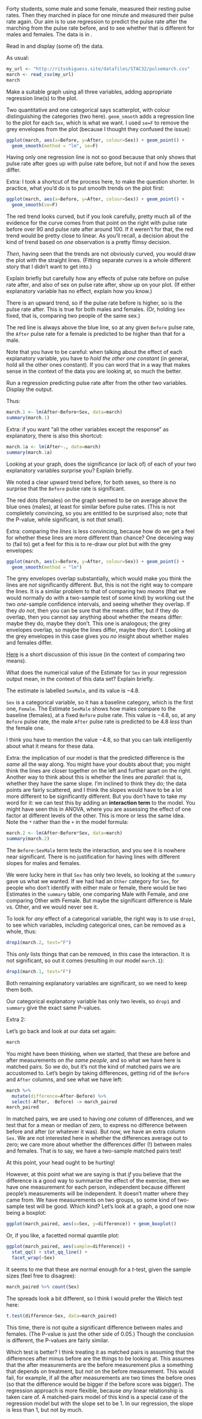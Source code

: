 
\question Forty students, some male and some female, measured their resting pulse rates. Then they marched in place for one minute and measured their pulse rate again. 
Our aim is to use regression to predict the pulse rate after the marching from the pulse rate before, and to see whether that is different for males and females. The data is in \url{http://ritsokiguess.site/datafiles/STAC32/pulsemarch.csv}. 

\bP

\p Read in and display (some of) the data.

\bS

As usual:

```r
my_url <- "http://ritsokiguess.site/datafiles/STAC32/pulsemarch.csv"
march <- read_csv(my_url)
march
```

\eS

\p Make a suitable graph using all three variables, adding appropriate regression line(s) to the plot.

\bS

Two quantitative and one categorical says scatterplot, with colour distinguishing the categories (two here). `geom_smooth` adds a regression line to the plot for each `Sex`, which is what we want. I used `se=F` to remove the grey envelopes from the plot (because I thought they confused the issue):

```r
ggplot(march, aes(x=Before, y=After, colour=Sex)) + geom_point() + 
  geom_smooth(method = "lm", se=F)
```

Having only one regression line is not so good because that only shows that pulse rate after goes up with pulse rate before, but not if and how the sexes differ.

Extra: I took a shortcut of the process here, to make the question shorter. In practice, what you'd do is to put smooth trends on the plot first:

```r
ggplot(march, aes(x=Before, y=After, colour=Sex)) + geom_point() + 
  geom_smooth(se=F)
```

The red trend looks curved, but if you look carefully, pretty much all of\endnote{My mind just jumped to a former German soccer player by the name of Klaus Allofs.} the evidence for the curve comes from that point on the right with pulse rate before over 90 and pulse rate after around 100. If it weren't for that, the red trend would be pretty close to linear. As you'll recall, a decision about the kind of trend based on *one* observation is a pretty flimsy decision.

*Then*, having seen that the trends are not obviously curved, you would draw the plot with the straight lines. (Fitting separate *curves* is a whole different story that I didn't want to get into.)

\eS

\p Explain briefly but carefully how any effects of pulse rate before on pulse rate after, and also of sex on pulse rate after, show up on your plot. (If either explanatory variable has no effect, explain how you know.)

\bS

There is an upward trend, so
if the pulse rate before is higher, so is the pulse rate after. This is true for both males and females. (Or, holding `Sex` fixed, that is, comparing two people of the same sex.)

The red line is always above the  blue line, so at any given `Before` pulse rate, the `After` pulse rate for a female is predicted to be higher than that for a male.

Note that you have to be careful: when talking about the effect of each explanatory variable, you have to *hold the other one constant* (in general, hold all the other ones constant). If you can word that in a way that makes sense in the context of the data you are looking at, so much the better.

\eS

\p Run a regression predicting pulse rate after from the other two variables. Display the output.

\bS

Thus:


```r
march.1 <- lm(After~Before+Sex, data=march)
summary(march.1)
```

Extra: if you want "all the other variables except the response" as explanatory, there is also this shortcut:

```r
march.1a <- lm(After~., data=march)
summary(march.1a)
```


\eS

\p Looking at your graph, does the significance (or lack of) of each of your two explanatory variables surprise you? Explain briefly.

\bS

We noted a clear upward trend before, for both sexes, so there is no surprise that the `Before` pulse rate is significant.

The red dots (females) on the graph seemed to be on average above the blue ones (males), at least for similar before pulse rates. (This is not completely convincing, so you are entitled to be surprised also; note that the P-value, while significant, is not *that* small).

Extra: comparing the *lines* is less convincing, because how do we get a feel for whether these lines are more different than chance? One deceiving way to (fail to) get a feel for this is to re-draw our plot but with the grey envelopes:

```r
ggplot(march, aes(x=Before, y=After, colour=Sex)) + geom_point() + 
  geom_smooth(method = "lm")
```

The grey envelopes overlap substantially, which would make you think the lines are *not* significantly different. But, this is not the right way to compare the lines. It is a similar problem to that of comparing two *means*  (that we would normally do with a two-sample test of some kind) by working out the two *one*-sample confidence intervals, and seeing whether they overlap. If they *do not*, then you can be sure that the means differ, but if they do overlap, then you cannot say anything about whether the means differ: maybe they do, maybe they don't. This one is analogous; the grey envelopes overlap, so maybe the lines differ, maybe they don't. Looking at the grey envelopes in this case gives you *no* insight about whether males and females differ.

[Here](https://www.cscu.cornell.edu/news/statnews/stnews73.pdf) is a short discussion of this issue (in the context of comparing two means).



\eS

\p What does the numerical value of the Estimate for `Sex` in your regression output mean, in the context of this data set? Explain briefly.

\bS

The estimate is labelled `SexMale`, and its value is $-4.8$.

`Sex` is a categorical variable, so it has a baseline category, which is the first one, `Female`. The Estimate `SexMale` shows how males compare to the baseline (females), at a fixed `Before` pulse rate.
This value is $-4.8$, so, at any `Before` pulse rate, the male `After` pulse rate is predicted to be 4.8 *less* than the female one.

I think you have to mention the value $-4.8$, so that you can talk intelligently about what it means for these data.

Extra: the implication of our model is that the predicted difference is the *same* all the way along. You might have your doubts about that; you might think the lines are closer together on the left and further apart on the right. Another way to think about this is whether the lines are *parallel*: that is, whether they have the same slope. I'm inclined to think they do; the data points are fairly scattered, and I think the slopes would have to be a lot more different to be significantly different. But you don't have to take my word for it: we can test this by adding an **interaction term** to the model. You might have seen this in ANOVA, where you are assessing the effect of one factor at different levels of the other. This is more or less the same idea. Note the `*` rather than the `+` in the model formula:\endnote{To be precise, the * means ``the main effects and the interaction together``; if you want to talk about just the interaction term, you denote it by ``:''; note the ``Before:SexMale'' term in the summary table.}

```r
march.2 <- lm(After~Before*Sex, data=march)
summary(march.2)
```

The `Before:SexMale` term tests the interaction, and you see it is nowhere near significant. There is no justification for having lines with different slopes for males and females.

We were lucky here in that `Sex` has only two levels, so looking at the `summary` gave us what we wanted. If we had had an `Other` category for `Sex`, for people who don't identify with either male or female, there would be two Estimates in the `summary` table, one comparing Male with Female, and one comparing Other with Female.\endnote{Female is the baseline, so everything gets compared with that, whether you like it or not.} 
But maybe the significant difference is Male vs. Other, and we would never see it. 

To look for *any* effect of a categorical variable, the right way is to use `drop1`, to see which variables, including categorical ones, can be removed as a whole, thus:\endnote{The \emph{test} piece says to do an F-test, which is different from without the quotes, which would mean not to do any tests, F without quotes meaning \emph{FALSE}.}

```r
drop1(march.2, test="F")
```

This *only* lists things that can be removed, in this case the interaction. It is not significant, so out it comes (resulting in our model `march.1`):

```r
drop1(march.1, test="F")
```

Both remaining explanatory variables are significant, so we need to keep them both. 

Our categorical explanatory variable has only two levels, so `drop1` and `summary` give the exact same P-values.

Extra 2:

Let's go back and look at our data set again:

```r
march
```

You might have been thinking, when we started, that these are before and after measurements *on the same people*, and so what we have here is matched pairs. So we do, but it's not the kind of matched pairs we are accustomed to. Let's begin by taking differences, getting rid of the `Before` and `After` columns, and see what we have left:

```r
march %>% 
  mutate(difference=After-Before) %>% 
  select(-After, -Before) -> march_paired
march_paired
```

In matched pairs, we are used to having *one* column of differences, and we test that for a mean or median of zero, to express no difference between before and after (or whatever it was). But now, we have an extra column `Sex`. We are not interested here in whether the differences average out to zero;\endnote{I think it's a given that pulse rates will be higher after exercise than before.} we care more about whether the differences differ (!) between males and females. That is to say, we have a two-sample matched pairs test!

At this point, your head ought to be hurting!

However, at this point what we are saying is that *if* you believe that the difference is a good way to summarize the effect of the exercise, then we have one measurement for each person, independent because different people's measurements will be independent. It doesn't matter where they came from. We have measurements on two groups, so some kind of two-sample test will be good. Which kind? Let's look at a graph, a good one now being a boxplot:

```r
ggplot(march_paired, aes(x=Sex, y=difference)) + geom_boxplot()
```

Or, if you like, a facetted normal quantile plot:

```r
ggplot(march_paired, aes(sample=difference)) +
  stat_qq() + stat_qq_line() +
  facet_wrap(~Sex)
```


It seems to me that these are normal enough for a $t$-test, given the sample sizes (feel free to disagree):

```r
march_paired %>% count(Sex)
```

The spreads look a bit different, so I think I would prefer the Welch test here:

```r
t.test(difference~Sex, data=march_paired)
```

This time, there is not quite a significant difference between males and females. (The P-value is just the other side of 0.05.) Though the conclusion is different, the P-values are fairly similar.

Which test is better? I think treating it as matched pairs is assuming that the differences after minus before are the things to be looking at. This assumes that the after measurements are the before measurement plus a something that depends on treatment, but *not* on the before measurement. This would fail, for example, if all the after measurements are two times the before ones (so that the difference would be bigger if the before score was bigger).
The regression approach is more flexible, because *any* linear relationship is taken care of. A matched-pairs model of this kind is a special case of the regression model but with the slope set to be 1. In our regression, the slope is less than 1, but not by much. 

\eS



\eP






